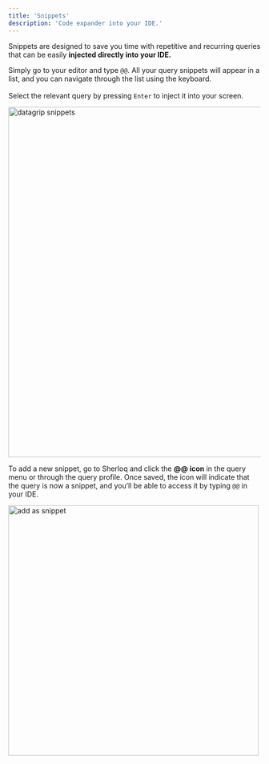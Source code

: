 ```yaml
---
title: 'Snippets'
description: 'Code expander into your IDE.'
---
```


Snippets are designed to save you time with repetitive and recurring queries that can be easily **injected directly into your IDE.**

Simply go to your editor and type `@@`. All your query snippets will appear in a list, and you can navigate through the list using the keyboard. <br></br>
Select the relevant query by pressing `Enter` to inject it into your screen.

<img src="/images/datagrip_snippets.png" 
   alt = "datagrip snippets"
   width="700" />


   To add a new snippet, go to Sherloq and click the **@@ icon** in the query menu or through the query profile. Once saved, the icon will indicate that the query is now a snippet, and you’ll be able to access it by typing `@@` in your IDE.

   <img src="/images/add_as_snippet.png" 
   alt = "add as snippet"
   width="500" />